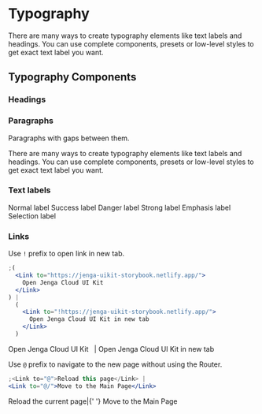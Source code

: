
<Meta title="Typography" />

# Typography

There are many ways to create typography elements like text labels and headings. You can use complete components, presets or low-level styles to get exact text label you want.

## Typography Components

### Headings

<Canvas>
  <Story name="Heading">
    <Flow gap="1x">
      <Title level={1}>Heading level 1</Title>
      <Title level={2}>Heading level 2</Title>
      <Title level={3}>Heading level 3</Title>
      <Title level={4}>Heading level 4</Title>
      <Title level={5}>Heading level 5</Title>
      <Title level={6}>Heading level 6</Title>
    </Flow>
  </Story>
</Canvas>

### Paragraphs

Paragraphs with gaps between them.

<Canvas>
  <Story name="Paragraph">
    <Flow gap="2x">
      <Paragraph width="320px">
        There are many ways to create typography elements like text labels and
        headings.
      </Paragraph>
      <Paragraph>
        You can use complete components, presets or low-level styles to get
        exact text label you want.
      </Paragraph>
    </Flow>
  </Story>
</Canvas>

### Text labels

<Canvas>
  <Story name="Text">
    <Space flow="row wrap" preset="t3">
      <Text>Normal label</Text>
      <Text.Success>Success label</Text.Success>
      <Text.Danger>Danger label</Text.Danger>
      <Text.Strong>Strong label</Text.Strong>
      <Text.Emphasis>Emphasis label</Text.Emphasis>
      <Text.Selection>Selection label</Text.Selection>
    </Space>
  </Story>
</Canvas>

### Links

Use `!` prefix to open link in new tab.

```jsx
;(
  <Link to="https://jenga-uikit-storybook.netlify.app/">
    Open Jenga Cloud UI Kit
  </Link>
) |
  (
    <Link to="!https://jenga-uikit-storybook.netlify.app/">
      Open Jenga Cloud UI Kit in new tab
    </Link>
  )
```

<Canvas>
  <Story name="External link">
    <Paragraph>
      <Link to="https://jenga-uikit-storybook.netlify.app/">
        Open Jenga Cloud UI Kit
      </Link>
      &nbsp; | <Link to="!https://jenga-uikit-storybook.netlify.app/">Open Jenga Cloud UI Kit in new tab</Link>
    </Paragraph>
  </Story>
</Canvas>

Use `@` prefix to navigate to the new page without using the Router.

```jsx
;<Link to="@">Reload this page</Link> |
<Link to="@/">Move to the Main Page</Link>
```

<Canvas>
  <Story name="Link without using router">
    <Paragraph>
      <Link to="@">Reload the current page</Link>|{' '}
      <Link to="@/">Move to the Main Page</Link>
    </Paragraph>
  </Story>
</Canvas>
